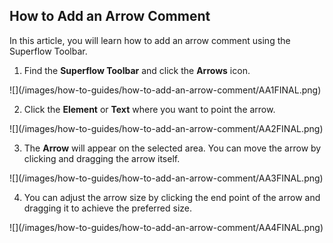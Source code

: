 ## How to Add an Arrow Comment

In this article, you will learn how to add an arrow comment using the Superflow Toolbar.

1. Find the **Superflow Toolbar** and click the **Arrows** icon.

<Frame>
![](/images/how-to-guides/how-to-add-an-arrow-comment/AA1FINAL.png)
</Frame>

2. Click the **Element** or **Text** where you want to point the arrow.

<Frame>
![](/images/how-to-guides/how-to-add-an-arrow-comment/AA2FINAL.png)
</Frame>

3. The **Arrow** will appear on the selected area. You can move the arrow by clicking and dragging the arrow itself.

<Frame>
![](/images/how-to-guides/how-to-add-an-arrow-comment/AA3FINAL.png)
</Frame>

4. You can adjust the arrow size by clicking the end point of the arrow and dragging it to achieve the preferred size.

<Frame>
![](/images/how-to-guides/how-to-add-an-arrow-comment/AA4FINAL.png)
</Frame>

